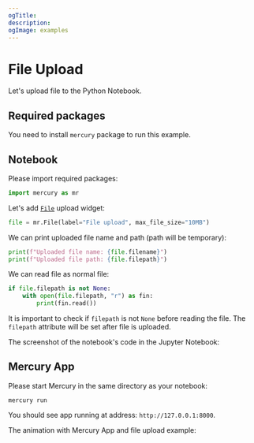 ```yaml
---
ogTitle:
description:
ogImage: examples
---
```



# File Upload 

Let's upload file to the Python Notebook. 

## Required packages 

You need to install `mercury` package to run this example.

## Notebook

Please import required packages:

```python
import mercury as mr
```

Let's add [`File`](/docs/input-widgets/file) upload widget:

```python
file = mr.File(label="File upload", max_file_size="10MB")
```

We can print uploaded file name and path (path will be temporary):

```python
print(f"Uploaded file name: {file.filename}")
print(f"Uploaded file path: {file.filepath}")
```

We can read file as normal file:

```python
if file.filepath is not None:
    with open(file.filepath, "r") as fin:
        print(fin.read())
```

It is important to check if `filepath` is not `None` before reading the file. The `filepath` attribute will be set after file is uploaded.

The screenshot of the notebook's code in the Jupyter Notebook:

<Screenshot src={notebookPng} alt="Python notebook with file upload widget" />


## Mercury App

Please start Mercury in the same directory as your notebook:

```
mercury run
```

You should see app running at address: `http://127.0.0.1:8000`.

The animation with Mercury App and file upload example:

<Screenshot src={appGif} alt="Mercury App with file upload widget" />


